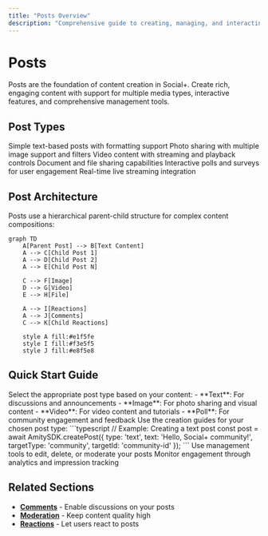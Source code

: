 ```yaml
---
title: "Posts Overview"
description: "Comprehensive guide to creating, managing, and interacting with posts in your social platform"
---
```


# Posts

Posts are the foundation of content creation in Social+. Create rich, engaging content with support for multiple media types, interactive features, and comprehensive management tools.

## Post Types

<CardGroup cols={2}>
  <Card title="Text Posts" icon="type" href="creation/text-post">
    Simple text-based posts with formatting support
  </Card>
  <Card title="Image Posts" icon="image" href="creation/image-post">
    Photo sharing with multiple image support and filters
  </Card>
  <Card title="Video Posts" icon="video" href="creation/video-post">
    Video content with streaming and playback controls
  </Card>
  <Card title="File Posts" icon="file" href="creation/file-post">
    Document and file sharing capabilities
  </Card>
  <Card title="Poll Posts" icon="chart-bar" href="creation/poll-post">
    Interactive polls and surveys for user engagement
  </Card>
  <Card title="Live Stream Posts" icon="broadcast-tower" href="creation/live-stream-post">
    Real-time live streaming integration
  </Card>
</CardGroup>

## Post Architecture

Posts use a hierarchical parent-child structure for complex content compositions:

```mermaid
graph TD
    A[Parent Post] --> B[Text Content]
    A --> C[Child Post 1]
    A --> D[Child Post 2]
    A --> E[Child Post N]
    
    C --> F[Image]
    D --> G[Video]
    E --> H[File]
    
    A --> I[Reactions]
    A --> J[Comments]
    C --> K[Child Reactions]
    
    style A fill:#e1f5fe
    style I fill:#f3e5f5
    style J fill:#e8f5e8
```

## Quick Start Guide

<Steps>
  <Step title="Choose Post Type">
    Select the appropriate post type based on your content:
    - **Text**: For discussions and announcements
    - **Image**: For photo sharing and visual content
    - **Video**: For video content and tutorials
    - **Poll**: For community engagement and feedback
  </Step>
  <Step title="Create Content">
    Use the creation guides for your chosen post type:
    ```typescript
    // Example: Creating a text post
    const post = await AmitySDK.createPost({
      type: 'text',
      text: 'Hello, Social+ community!',
      targetType: 'community',
      targetId: 'community-id'
    });
    ```
  </Step>
  <Step title="Manage Post">
    Use management tools to edit, delete, or moderate your posts
  </Step>
  <Step title="Track Performance">
    Monitor engagement through analytics and impression tracking
  </Step>
</Steps>

## Related Sections

- **[Comments](../comments/overview)** - Enable discussions on your posts
- **[Moderation](../moderation/overview)** - Keep content quality high
- **[Reactions](../../discovery-engagement/reactions/overview)** - Let users react to posts
